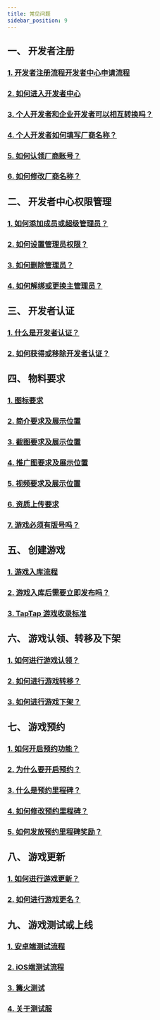 ```yaml
---
title: 常见问题
sidebar_position: 9
---
```


## **一、 开发者注册**  
### [<FaqLink>1. 开发者注册流程开发者中心申请流程</FaqLink>](/store#厂商创建通道及流程/)  
### [<FaqLink>2. 如何进入开发者中心</FaqLink>](/store#厂商创建通道及流程/)  
### [<FaqLink>3. 个人开发者和企业开发者可以相互转换吗？</FaqLink>](/store#个人开发者与企业开发者有什么区别？可以互相转换吗？/)  
### [<FaqLink>4. 个人开发者如何填写厂商名称？</FaqLink>](/store#个人开发者没有公司，如何填写厂商名称？/)  
### [<FaqLink>5. 如何认领厂商账号？</FaqLink>](/store#厂商名称已存在，如何进行厂商账号认领？/)  
### [<FaqLink>6. 如何修改厂商名称？</FaqLink>](/store#如何修改厂商名称)  


## **二、 开发者中心权限管理**  
### [<FaqLink>1. 如何添加成员或超级管理员？</FaqLink>](/store#添加成员或超级管理员/)  
### [<FaqLink>2. 如何设置管理员权限？</FaqLink>](/store#成员的权限设置和删除/)  
### [<FaqLink>3. 如何删除管理员？</FaqLink>](/store#成员的权限设置和删除/)  
### [<FaqLink>4. 如何解绑或更换主管理员？</FaqLink>](/store#主管理员可以解绑吗？可以设置新的主管理员吗？/)  
 

## **三、 开发者认证**  
### [<FaqLink>1. 什么是开发者认证？</FaqLink>](/store#开发者认证/)  
### [<FaqLink>2. 如何获得或移除开发者认证？</FaqLink>](/store#开发者认证/)  


## **四、 物料要求**  
### [<FaqLink>1. 图标要求</FaqLink>](/store/release/store-material#图标/)  
### [<FaqLink>2. 简介要求及展示位置</FaqLink>](/store/release/store-material#简介/)  
### [<FaqLink>3. 截图要求及展示位置</FaqLink>](/store/release/store-material#截图/)  
### [<FaqLink>4. 推广图要求及展示位置</FaqLink>](/store/release/store-material#推广图/)  
### [<FaqLink>5. 视频要求及展示位置</FaqLink>](/store/release/store-material#视频/)  
### [<FaqLink>6. 资质上传要求</FaqLink>](/store/release/store-agree#资质文件及授权/)  
### [<FaqLink>7. 游戏必须有版号吗？</FaqLink>](/store/release/store-agree#版号)  


## **五、 创建游戏**  
### [<FaqLink>1. 游戏入库流程</FaqLink>](/store/store-creategame#游戏入库/)  
### [<FaqLink>2. 游戏入库后需要立即发布吗？</FaqLink>](/store/store-creategame#创建游戏审核通过后，可暂不发布游戏吗？/)  
### [<FaqLink>3. TapTap 游戏收录标准</FaqLink>](/store/release/store-agree#暂不收录游戏/)  


## **六、 游戏认领、转移及下架**  
### [<FaqLink>1. 如何进行游戏认领？</FaqLink>](/store/store-creategame#我的游戏已经被TapTap收录，可以进行游戏认领吗？/)  
### [<FaqLink>2. 如何进行游戏转移？</FaqLink>](/store/store-creategame#游戏主体可以进行转移吗？/)  
### [<FaqLink>3. 如何进行游戏下架？</FaqLink>](/store/store-creategame#如何进行游戏下架？/)  


## **七、 游戏预约**  
### [<FaqLink>1. 如何开启预约功能？</FaqLink>](/store/store-creategame#游戏预约/)  
### [<FaqLink>2. 为什么要开启预约？</FaqLink>](/store/store-creategame#游戏预约/)  
### [<FaqLink>3. 什么是预约里程碑？</FaqLink>](/store/store-creategame#预约里程碑/)  
### [<FaqLink>4. 如何修改预约里程碑？</FaqLink>](/store/store-creategame#预约里程碑/)
### [<FaqLink>5. 如何发放预约里程碑奖励？</FaqLink>](/store/store-creategame#预约里程碑/)   


## **八、 游戏更新**  
### [<FaqLink>1. 如何进行游戏更新？</FaqLink>](/store/store-creategame#游戏更新/)  
### [<FaqLink>2. 如何进行游戏更名？</FaqLink>](/store/store-creategame#游戏名称可以修改吗？/) 


## **九、 游戏测试或上线**  
### [<FaqLink>1. 安卓端测试流程</FaqLink>](/store/store-creategame#游戏测试或上线/)
### [<FaqLink>2. iOS端测试流程</FaqLink>](/store/store-creategame#iOS端测试/)     
### [<FaqLink>3. 篝火测试</FaqLink>](/store/campfire/)  
### [<FaqLink>4. 关于测试服</FaqLink>](/store/store-creategame#测试服配置/)  
